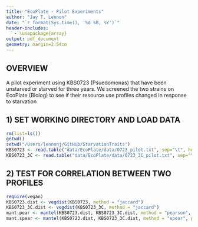 ```yaml
---
title: "EcoPlate - Pilot Experiments"
author: "Jay T. Lennon"
date: "`r format(Sys.time(), '%d %B, %Y')`"
header-includes:
   - \usepackage{array}
output: pdf_document
geometry: margin=2.54cm
---
```


## OVERVIEW
A pilot experiment using KBS0723 (Psuedomonas) that have been unstarved or 
starved for three years.
We screened the two strains on EcoPlate (Biolog) to see if their resource use 
profiles changed in response to starvation

## 1) SET WORKING DIRECTORY AND LOAD DATA
```r
rm(list=ls()) 
getwd()
setwd("/Users/lennonj/GitHub/StarvationTraits")
KBS0723 <- read.table("data/EcoPlate/data/0723_pilot.txt", sep="\t", header=TRUE)
KBS0723_3C <- read.table("data/EcoPlate/data/0723_3C_pilot.txt", sep="\t", header=TRUE)
```

## 2) TEST FOR CORRELATION BETWEEN TWO PROFILES
```r
require(vegan)
KBS0723.dist <- vegdist(KBS0723, method = "jaccard")
KBS0723_3C.dist <- vegdist(KBS0723_3C, method = "jaccard") 
mant.pear <- mantel(KBS0723.dist, KBS0723_3C.dist, method = "pearson", permutations = 999)
mant.spear <- mantel(KBS0723.dist, KBS0723_3C.dist, method = "spear", permutations = 999)
```

